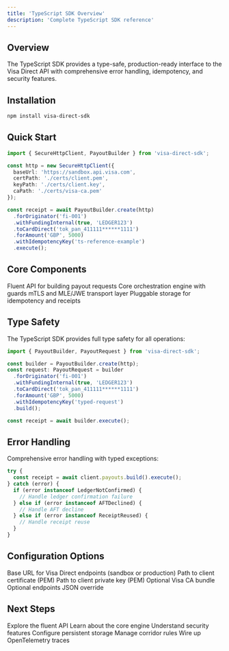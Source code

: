 ```yaml
---
title: 'TypeScript SDK Overview'
description: 'Complete TypeScript SDK reference'
---
```


## Overview

The TypeScript SDK provides a type-safe, production-ready interface to the Visa Direct API with comprehensive error handling, idempotency, and security features.

## Installation

```bash
npm install visa-direct-sdk
```

## Quick Start

```typescript
import { SecureHttpClient, PayoutBuilder } from 'visa-direct-sdk';

const http = new SecureHttpClient({
  baseUrl: 'https://sandbox.api.visa.com',
  certPath: './certs/client.pem',
  keyPath: './certs/client.key',
  caPath: './certs/visa-ca.pem'
});

const receipt = await PayoutBuilder.create(http)
  .forOriginator('fi-001')
  .withFundingInternal(true, 'LEDGER123')
  .toCardDirect('tok_pan_411111******1111')
  .forAmount('GBP', 5000)
  .withIdempotencyKey('ts-reference-example')
  .execute();
```

## Core Components

<CardGroup cols={2}>
  <Card title="PayoutBuilder" icon="code" href="/reference/typescript/builder">
    Fluent API for building payout requests
  </Card>
  <Card title="Orchestrator" icon="zap" href="/reference/typescript/orchestrator">
    Core orchestration engine with guards
  </Card>
  <Card title="SecureHttpClient" icon="shield" href="/reference/typescript/transport">
    mTLS and MLE/JWE transport layer
  </Card>
  <Card title="Storage Interfaces" icon="database" href="/reference/typescript/storage">
    Pluggable storage for idempotency and receipts
  </Card>
</CardGroup>

## Type Safety

The TypeScript SDK provides full type safety for all operations:

```typescript
import { PayoutBuilder, PayoutRequest } from 'visa-direct-sdk';

const builder = PayoutBuilder.create(http);
const request: PayoutRequest = builder
  .forOriginator('fi-001')
  .withFundingInternal(true, 'LEDGER123')
  .toCardDirect('tok_pan_411111******1111')
  .forAmount('GBP', 5000)
  .withIdempotencyKey('typed-request')
  .build();

const receipt = await builder.execute();
```

## Error Handling

Comprehensive error handling with typed exceptions:

```typescript
try {
  const receipt = await client.payouts.build().execute();
} catch (error) {
  if (error instanceof LedgerNotConfirmed) {
    // Handle ledger confirmation failure
  } else if (error instanceof AFTDeclined) {
    // Handle AFT decline
  } else if (error instanceof ReceiptReused) {
    // Handle receipt reuse
  }
}
```

## Configuration Options

<ParamField path="SecureHttpClient" type="object">
  <Param path="baseUrl" type="string" required>
    Base URL for Visa Direct endpoints (sandbox or production)
  </Param>
  <Param path="certPath" type="string" required>
    Path to client certificate (PEM)
  </Param>
  <Param path="keyPath" type="string" required>
    Path to client private key (PEM)
  </Param>
  <Param path="caPath" type="string">
    Optional Visa CA bundle
  </Param>
  <Param path="endpointsFile" type="string">
    Optional endpoints JSON override
  </Param>
</ParamField>

## Next Steps

<CardGroup cols={2}>
  <Card title="PayoutBuilder API" icon="code" href="/reference/typescript/builder">
    Explore the fluent API
  </Card>
  <Card title="Orchestrator API" icon="zap" href="/reference/typescript/orchestrator">
    Learn about the core engine
  </Card>
  <Card title="Transport Layer" icon="shield" href="/reference/typescript/transport">
    Understand security features
  </Card>
  <Card title="Storage Interfaces" icon="database" href="/reference/typescript/storage">
    Configure persistent storage
  </Card>
  <Card title="Policy Engine" icon="globe" href="/reference/typescript/policy">
    Manage corridor rules
  </Card>
  <Card title="Telemetry" icon="activity" href="/reference/typescript/telemetry">
    Wire up OpenTelemetry traces
  </Card>
</CardGroup>
